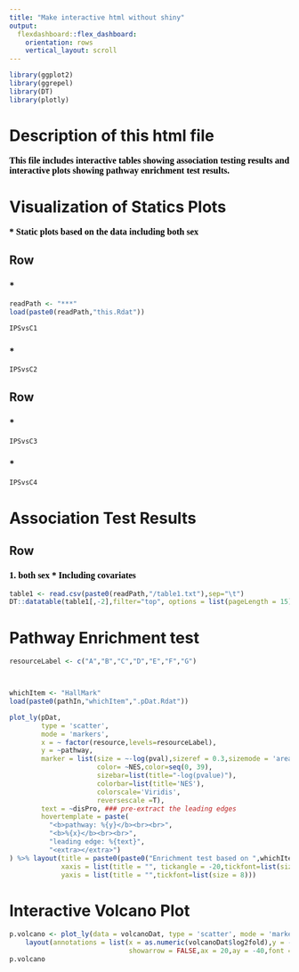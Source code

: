 ```yaml
---
title: "Make interactive html without shiny"
output: 
  flexdashboard::flex_dashboard:
    orientation: rows
    vertical_layout: scroll
---
```


<style>                     
.navbar-brand {
color:black!important;
}
</style>           

```r
library(ggplot2)
library(ggrepel)
library(DT)
library(plotly)
```

Description of this html file
=======================================================================

<b><font face="Georgia" size="3em" color="#000000"> This file includes interactive tables showing association testing results and interactive plots showing pathway enrichment test results. </font></b>


Visualization of Statics Plots
============================================================================
<b><font face="Georgia" size="3em" color="#000000"> * Static plots based on the data including both sex</font></b>  


Row{data-height=550}
-----------------------------------------------------------------------
### *
```r
readPath <- "***"
load(paste0(readPath,"this.Rdat"))

IPSvsC1
```

### *
```r
IPSvsC2
```

Row{data-height=550}
-----------------------------------------------------------------------
### *
```r
IPSvsC3
```

### *
```r
IPSvsC4
```

Association Test Results
=======================================================================
Row{data-height=500}
-----------------------------------------------------------------------
### <b><font face="Georgia" size="3em" color="#000000"> 1. both sex </font></b> <b><font face="Georgia" size="3em" color="#000000"> * Including covariates</font></b> 

```r
table1 <- read.csv(paste0(readPath,"/table1.txt"),sep="\t")
DT::datatable(table1[,-2],filter="top", options = list(pageLength = 15))
```

Pathway Enrichment test
=======================================================================
```r

resourceLabel <- c("A","B","C","D","E","F","G")



whichItem <- "HallMark"
load(paste0(pathIn,"whichItem",".pDat.Rdat"))

plot_ly(pDat,
        type = 'scatter',
        mode = 'markers',
        x = ~ factor(resource,levels=resourceLabel),
        y = ~pathway,       
        marker = list(size = ~-log(pval),sizeref = 0.3,sizemode = 'area',
                      color= ~NES,color=seq(0, 39),
                      sizebar=list(title="-log(pvalue)"),
                      colorbar=list(title='NES'),
                      colorscale='Viridis',
                      reversescale =T),
        text = ~disPro, ### pre-extract the leading edges
        hovertemplate = paste(  
          "<b>pathway: %{y}</b><br><br>",
          "<b>%{x}</b><br><br>",
          "leading edge: %{text}",
          "<extra></extra>")
) %>% layout(title = paste0(paste0("Enrichment test based on ",whichItem, " database")),
             xaxis = list(title = "", tickangle = -20,tickfont=list(size = 12)),
             yaxis = list(title = "",tickfont=list(size = 8)))

```

Interactive Volcano Plot
=======================================================================
```r
p.volcano <- plot_ly(data = volcanoDat, type = 'scatter', mode = 'markers', marker = list(size = 4), x = as.numeric(volcanoDat$log2fold), y = -log(as.numeric(volcanoDat$padj)), text = volcanoDat$labelName, mode = "markers", color = volcanoDat$YNsignif) %>% 
    layout(annotations = list(x = as.numeric(volcanoDat$log2fold),y = -log(as.numeric(volcanoDat$padj)), text = volcanoDat$labelName,xref = "x",yref = "y",
                              showarrow = FALSE,ax = 20,ay = -40,font = list(size = 8)), legend = list(orientation = "h"),title = titleMessage,xaxis = list(range=c(-1,1)))
p.volcano
```
